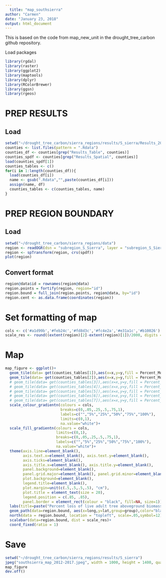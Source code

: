 ```yaml
---
  title: "map_southsierra"
author: "Carmen"
date: "January 23, 2018"
output: html_document
---
```

  
  This is based on the code from map_new_unit in the drought_tree_carbon github repository. 

Load packages
```r
library(rgdal)
library(raster)
library(ggplot2)
library(maptools)
library(dplyr)
library(RColorBrewer)
library(ggsn)
library(rgeos)
```

# PREP RESULTS

## Load
```r
setwd("~/drought_tree_carbon/sierra_regions/results/S_sierra/Results_2012-2017/")
counties <- list.files(pattern = ".Rdata")
counties_df <- counties[grep("Results_Table", counties)]
counties_spdf <- counties[grep("Results_Spatial", counties)]
load(counties_spdf[1])
counties_tables <- c()
for(i in 1:length(counties_df)){
  load(counties_df[i])
  name <- gsub(".Rdata","",paste(counties_df[i]))
  assign(name, df)
  counties_tables <- c(counties_tables, name)
}
```


# PREP REGION BOUNDARY

## Load 
```r
setwd("~/drought_tree_carbon/sierra_regions/data")
region <- readOGR(dsn = "subregion_S_Sierra", layer = "subregion_S_Sierra")
region <- spTransform(region, crs(spdf))
plot(region)
```

## Convert format
```r
region@data$id = rownames(region@data)
region.points = fortify(region, region="id")
region.bound = full_join(region.points, region@data, by="id")
region.cent <- as.data.frame(coordinates(region))
```

# Set formatting of map
```r
cols <- c('#a1d99b','#feb24c','#fd8d3c','#fc4e2a','#e31a1c','#b10026') # define colors
scale_res <- round((extent(region)[2]-extent(region)[1])/2000, digits =0)
```

# Map
```r

map_figure <- ggplot()+
  geom_tile(data= get(counties_tables[1]),aes(x=x,y=y,fill = Percent_Mortality_Biomass, color=Percent_Mortality_Biomass))+
  geom_tile(data= get(counties_tables[2]),aes(x=x,y=y,fill = Percent_Mortality_Biomass, color=Percent_Mortality_Biomass))+
  # geom_tile(data= get(counties_tables[3]),aes(x=x,y=y,fill = Percent_Mortality_Biomass, color=Percent_Mortality_Biomass))+
  # geom_tile(data= get(counties_tables[4]),aes(x=x,y=y,fill = Percent_Mortality_Biomass, color=Percent_Mortality_Biomass))+
  # geom_tile(data= get(counties_tables[5]),aes(x=x,y=y,fill = Percent_Mortality_Biomass, color=Percent_Mortality_Biomass))+
  # geom_tile(data= get(counties_tables[6]),aes(x=x,y=y,fill = Percent_Mortality_Biomass, color=Percent_Mortality_Biomass))+
  # geom_tile(data= get(counties_tables[7]),aes(x=x,y=y,fill = Percent_Mortality_Biomass, color=Percent_Mortality_Biomass))+
  scale_colour_gradientn(colours = cols,
                         breaks=c(0,.05,.25,.5,.75,1),
                         labels=c("","5%","25%","50%","75%","100%"),
                         limits=c(0,1),
                         na.value="white")+
  scale_fill_gradientn(colours = cols,
                       limits=c(0,1),
                       breaks=c(0,.05,.25,.5,.75,1),
                       labels=c("","5%","25%","50%","75%","100%"),
                       na.value="white")+
  theme(axis.line=element_blank(),
        axis.text.x=element_blank(), axis.text.y=element_blank(),
        axis.ticks=element_blank(),
        axis.title.x=element_blank(), axis.title.y=element_blank(),
        panel.background=element_blank(),
        panel.grid.major=element_blank(), panel.grid.minor=element_blank(),
        plot.background=element_blank(),
        legend.title=element_blank(),
        plot.margin=unit(c(.5,.5,.5,.5), "cm"),
        plot.title = element_text(size = 20), 
        legend.position = c(.85, .85),  
        panel.border = element_rect(colour = "black", fill=NA, size=1))+
  labs(title=paste("Percent loss of live adult tree aboveground biomass, \n2012-2016, South Sierra"))+
  geom_path(data=region.bound, aes(x=long,y=lat,group=group),color="black")+
  north(data = region.bound, location = "topleft", scale=.05,symbol=12)+
  scalebar(data=region.bound, dist = scale_res)+
  coord_fixed(ratio = 1)
```

# Save
```r
setwd("~/drought_tree_carbon/sierra_regions/results/S_sierra")
jpeg("southsierra_map_2012-2017.jpeg", width = 1000, height = 1400, quality = 200)
map_figure
dev.off()
```

